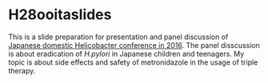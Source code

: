 # H28ooitaslides
This is a slide preparation for presentation and panel discussion of [Japanese domestic Helicobacter conference in 2016](http://www.c-linkage.co.jp/jshr22/En/E_index.html).
The panel disscussion is about eradication of _H.pylori_ in Japanese children and teenagers. 
My topic is about side effects and safety of metronidazole in the usage of triple therapy. 
